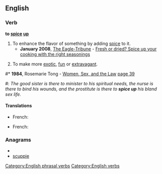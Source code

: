 ==English==

===Verb===
'''to [[spice]] [[up]]'''

# To enhance the flavor of something by adding [[spice]] to it.
#* '''January 2008''', [[w:The Eagle-Tribune|The Eagle-Tribune]] - [http://www.eagletribune.com/pulife/local_story_016093914 Fresh or dried? Spice up your cooking with the right seasonings]
# {{idiom}} To make more [[exotic]], [[fun]] or [[extravagant]].
<!--#*'''1996''', [[w:Spice Girls|Spice Girls]] - ''[[w:Spice Up Your Life|Spice Up Your Life]]''
#: ''Colours of the world''
#: '''''Spice up your life'''''
#: ''Every boy and every girl''
#: '''''Spice up your life'''''
#: ''People of the world''
#: '''''Spice up your life''''' That quote doesn't even hint at the meaning of the word-->
#* '''1984''', Rosemarie Tong - [http://books.google.com/books?id=JbqvVVXncqMC Women, Sex, and the Law] [http://books.google.com/books?id=JbqvVVXncqMC&pg=PA39&dq=spice-up+sex-life+date:1980-1990&lr=&sig=sGmo5pLWKi2vk0AHMCW9YMl4OHc page 39]
#: ''The good sister is there to minister to his spiritual needs, the nurse is there to bind his wounds, and the prostitute is there to '''spice up''' his bland sex life.''

====Translations====
{{trans-top|Enhance the flavour of something using spice}}
* French: {{t+|fr|pimenter}}
{{trans-mid}}
{{trans-bottom}}

{{trans-top|To make something more exotic, fun or extravagant}}
* French: {{t+|fr|pimenter}}
{{trans-mid}}
{{trans-bottom}}

===Anagrams===
* {{alphagram|ceippsu}}
* [[scuppie#English|scuppie]]

[[Category:English phrasal verbs]]
[[Category:English verbs]]